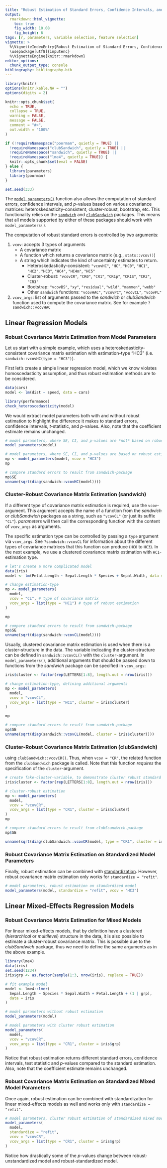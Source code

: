 ```yaml
---
title: "Robust Estimation of Standard Errors, Confidence Intervals, and p-values"
output:
  rmarkdown::html_vignette:
    toc: true
    fig_width: 10.08
    fig_height: 6
tags: [r, parameters, variable selection, feature selection]
vignette: >
  %\VignetteIndexEntry{Robust Estimation of Standard Errors, Confidence Intervals, and p-values}
  \usepackage[utf8]{inputenc}
  %\VignetteEngine{knitr::rmarkdown}
editor_options:
  chunk_output_type: console
bibliography: bibliography.bib
---
```


```r
library(knitr)
options(knitr.kable.NA = "")
options(digits = 2)

knitr::opts_chunk$set(
  echo = TRUE,
  collapse = TRUE,
  warning = FALSE,
  message = FALSE,
  comment = "#>",
  out.width = "100%"
)

if (!requireNamespace("poorman", quietly = TRUE) ||
  !requireNamespace("clubSandwich", quietly = TRUE) ||
  !requireNamespace("sandwich", quietly = TRUE) ||
  !requireNamespace("lme4", quietly = TRUE)) {
  knitr::opts_chunk$set(eval = FALSE)
} else {
  library(parameters)
  library(poorman)
}

set.seed(333)
```

The
[`model_parameters()`](https://easystats.github.io/parameters/articles/model_parameters.html)
function also allows the computation of standard errors, confidence intervals,
and *p*-values based on various covariance matrices: heteroskedasticity-consistent, cluster-robust, bootstrap, etc. This functionality relies on
the [`sandwich`](https://cran.r-project.org/web/packages/sandwich/vignettes/sandwich-CL.pdf)
and
[`clubSandwich`](https://cran.r-project.org/web/packages/clubSandwich/index.html)
packages. This means that all models supported by either of these packages should work
with `model_parameters()`.

The computation of robust standard errors is controlled by two arguments:

1. `vcov`: accepts 3 types of arguments
   * A covariance matrix
   * A function which returns a covariance matrix (e.g., `stats::vcov()`)
   * A string which indicates the kind of uncertainty estimates to return.
     - Heteroskedasticity-consistent: `"vcovHC"`, `"HC"`, `"HC0"`, `"HC1"`, `"HC2"`, `"HC3"`, `"HC4"`, `"HC4m"`, `"HC5"`
     - Cluster-robust: `"vcovCR"`, `"CR0"`, `"CR1"`, `"CR1p"`, `"CR1S"`, `"CR2"`, `"CR3"`
     - Bootstrap: `"vcovBS"`, `"xy"`, `"residual"`, `"wild"`, `"mammen"`, `"webb"`
     - Other `sandwich` functions: `"vcovHAC"`, `"vcovPC"`, `"vcovCL"`, `"vcovPL"`
2. `vcov_args`: list of arguments passed to the *sandwich* or *clubSandwich* function used to compute the covariance matrix. See for example `?sandwich::vcovHAC`

## Linear Regression Models

### Robust Covariance Matrix Estimation from Model Parameters

Let us start with a simple example, which uses a heteroskedasticity-consistent
covariance matrix estimation with estimation-type "HC3" (i.e.
`sandwich::vcovHC(type = "HC3")`).

First let's create a simple linear regression model, which we know violates
homoscedasticity assumption, and thus robust estimation methods are to be
considered.

```r
data(cars)
model <- lm(dist ~ speed, data = cars)

library(performance)
check_heteroscedasticity(model)
```

We would extract model parameters both with and without robust estimation to
highlight the difference it makes to standard errors, confidence intervals,
*t*-statistic, and *p*-values. Also, note that the coefficient estimate remains
unchanged.

```r
# model parameters, where SE, CI, and p-values are *not* based on robust estimation
model_parameters(model)

# model parameters, where SE, CI, and p-values are based on robust estimation
mp <- model_parameters(model, vcov = "HC3")
mp

# compare standard errors to result from sandwich-package
mp$SE
unname(sqrt(diag(sandwich::vcovHC(model))))
```

### Cluster-Robust Covariance Matrix Estimation (sandwich)

If a different type of covariance matrix estimation is required, use the
`vcov`-argument. This argument accepts the name of a function from the
*sandwich* or *clubSandwich* packages as a string, such as `"vcovCL"` (or just
its suffix `"CL"`). *parameters* will then call the corresponding function with
the content of `vcov_args` as arguments.

The specific estimation type can be controlled by passing a `type` argument via `vcov_args`. See `?sandwich::vcovCL` for information about the different types of covariance matrices that this function can produce (`HC0` to `HC3`). In the next
example, we use a clustered covariance matrix estimation with `HC1`-estimation
type.

```r
# let's create a more complicated model
data(iris)
model <- lm(Petal.Length ~ Sepal.Length * Species + Sepal.Width, data = iris)

# change estimation-type
mp <- model_parameters(
  model,
  vcov = "CL", # type of covariance matrix
  vcov_args = list(type = "HC1") # type of robust estimation
)

mp

# compare standard errors to result from sandwich-package
mp$SE
unname(sqrt(diag(sandwich::vcovCL(model))))
```

Usually, clustered covariance matrix estimation is used when there is a
cluster-structure in the data. The variable indicating the cluster-structure can
be defined in `sandwich::vcovCL()` with the `cluster`-argument. In
`model_parameters()`, additional arguments that should be passed down to
functions from the *sandwich* package can be specified in `vcov_args`:

```r
iris$cluster <- factor(rep(LETTERS[1:8], length.out = nrow(iris)))

# change estimation-type, defining additional arguments
mp <- model_parameters(
  model,
  vcov = "vcovCL",
  vcov_args = list(type = "HC1", cluster = iris$cluster)
)

mp

# compare standard errors to result from sandwich-package
mp$SE
unname(sqrt(diag(sandwich::vcovCL(model, cluster = iris$cluster))))
```

### Cluster-Robust Covariance Matrix Estimation (clubSandwich)
using `clubSandwich::vcovCR()`. Thus, when `vcov = "CR"`, the related
function from the `clubSandwich` package is called. Note that this function
_requires_ the specification of the `cluster`-argument.

```r
# create fake-cluster-variable, to demonstrate cluster robust standard errors
iris$cluster <- factor(rep(LETTERS[1:8], length.out = nrow(iris)))

# cluster-robust estimation
mp <- model_parameters(
  model,
  vcov = "vcovCR",
  vcov_args = list(type = "CR1", cluster = iris$cluster)
)
mp

# compare standard errors to result from clubSsandwich-package
mp$SE

unname(sqrt(diag(clubSandwich::vcovCR(model, type = "CR1", cluster = iris$cluster))))
```

### Robust Covariance Matrix Estimation on Standardized Model Parameters

Finally, robust estimation can be combined with
[standardization](https://easystats.github.io/parameters/articles/model_parameters_standardized.html).
However, robust covariance matrix estimation only works for `standardize = "refit"`.

```r
# model parameters, robust estimation on standardized model
model_parameters(model, standardize = "refit", vcov = "HC3")
```

## Linear Mixed-Effects Regression Models

### Robust Covariance Matrix Estimation for Mixed Models

For linear mixed-effects models, that by definition have a clustered
(*hierarchical* or *multilevel*) structure in the data, it is also possible to
estimate a cluster-robust covariance matrix. This is possible due to the
*clubSandwich* package, thus we need to define the same arguments as in the
above example.

```r
library(lme4)
data(iris)
set.seed(1234)
iris$grp <- as.factor(sample(1:3, nrow(iris), replace = TRUE))

# fit example model
model <- lme4::lmer(
  Sepal.Length ~ Species * Sepal.Width + Petal.Length + (1 | grp),
  data = iris
)

# model parameters without robust estimation
model_parameters(model)

# model parameters with cluster robust estimation
model_parameters(
  model,
  vcov = "vcovCR",
  vcov_args = list(type = "CR1", cluster = iris$grp)
)
```

Notice that robust estimation returns different standard errors, confidence
intervals, test statistic and *p*-values compared to the standard estimation.
Also, note that the coefficient estimate remains unchanged.

### Robust Covariance Matrix Estimation on Standardized Mixed Model Parameters

Once again, robust estimation can be combined with standardization for linear
mixed-effects models as well and works only with `standardize = "refit"`.

```r
# model parameters, cluster robust estimation of standardized mixed model
model_parameters(
  model,
  standardize = "refit",
  vcov = "vcovCR",
  vcov_args = list(type = "CR1", cluster = iris$grp)
)
```

Notice how drastically some of the *p*-values change between
robust-unstandardized model and robust-standardized model.

<!-- TO DO: Maybe provide references to read more? -->
